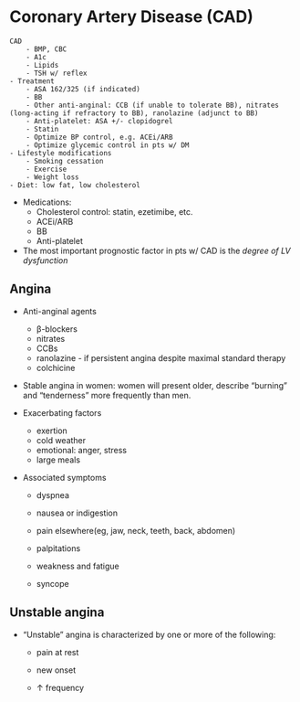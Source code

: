 # Coronary Artery Disease (CAD)

```text
CAD
    - BMP, CBC
    - A1c
    - Lipids
    - TSH w/ reflex
- Treatment
    - ASA 162/325 (if indicated)
    - BB
    - Other anti-anginal: CCB (if unable to tolerate BB), nitrates (long-acting if refractory to BB), ranolazine (adjunct to BB)
    - Anti-platelet: ASA +/- clopidogrel
    - Statin
    - Optimize BP control, e.g. ACEi/ARB
    - Optimize glycemic control in pts w/ DM
- Lifestyle modifications
    - Smoking cessation
    - Exercise
    - Weight loss
- Diet: low fat, low cholesterol
```

-   Medications:
    -   Cholesterol control: statin, ezetimibe, etc.
    -   ACEi/ARB
    -   BB
    -   Anti-platelet
-   The most important prognostic factor in pts w/ CAD is the *degree of LV dysfunction*

## Angina

-   Anti-anginal agents
    -   β-blockers
    -   nitrates
    -   CCBs
    -   ranolazine - if persistent angina despite maximal standard therapy
    -   colchicine
-   Stable angina in women: women will present older, describe "burning" and "tenderness" more frequently than men.
-   Exacerbating factors
    -   exertion
    -   cold weather
    -   emotional: anger, stress
    -   large meals
-   Associated symptoms

    -   dyspnea

    -   nausea or indigestion

    -   pain elsewhere(eg, jaw, neck, teeth, back, abdomen)

    -   palpitations

    -   weakness and fatigue

    -   syncope

## Unstable angina

-   "Unstable" angina is characterized by one or more of the following:

    -   pain at rest

    -   new onset

    -   ↑ frequency
